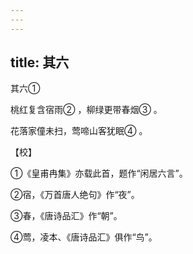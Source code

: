 ```yaml
---
---
---
```

title: 其六
---



其六①


桃红复含宿雨② ，柳绿更带春烟③ 。

花落家僮未扫，莺啼山客犹眠④ 。

【校】

①《皇甫冉集》亦载此首，题作“闲居六言”。

②宿，《万首唐人绝句》作“夜”。

③春，《唐诗品汇》作“朝”。

④莺，凌本、《唐诗品汇》俱作“鸟”。